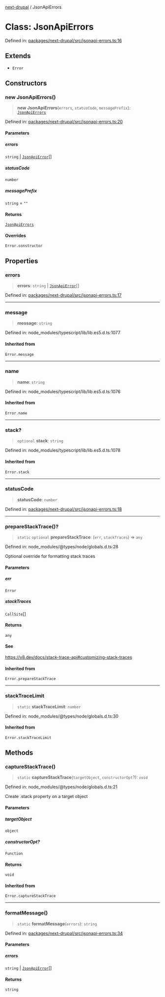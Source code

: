 [next-drupal](../globals.mdx) / JsonApiErrors

# Class: JsonApiErrors

Defined in: [packages/next-drupal/src/jsonapi-errors.ts:16](https://github.com/chapter-three/next-drupal/blob/f82409096888c944dd3eff45bf555062558ddd42/packages/next-drupal/src/jsonapi-errors.ts#L16)

## Extends

- `Error`

## Constructors

### new JsonApiErrors()

> **new JsonApiErrors**(`errors`, `statusCode`, `messagePrefix`): [`JsonApiErrors`](JsonApiErrors.mdx)

Defined in: [packages/next-drupal/src/jsonapi-errors.ts:20](https://github.com/chapter-three/next-drupal/blob/f82409096888c944dd3eff45bf555062558ddd42/packages/next-drupal/src/jsonapi-errors.ts#L20)

#### Parameters

##### errors

`string` | [`JsonApiError`](../interfaces/JsonApiError.mdx)[]

##### statusCode

`number`

##### messagePrefix

`string` = `""`

#### Returns

[`JsonApiErrors`](JsonApiErrors.mdx)

#### Overrides

`Error.constructor`

## Properties

### errors

> **errors**: `string` \| [`JsonApiError`](../interfaces/JsonApiError.mdx)[]

Defined in: [packages/next-drupal/src/jsonapi-errors.ts:17](https://github.com/chapter-three/next-drupal/blob/f82409096888c944dd3eff45bf555062558ddd42/packages/next-drupal/src/jsonapi-errors.ts#L17)

---

### message

> **message**: `string`

Defined in: node_modules/typescript/lib/lib.es5.d.ts:1077

#### Inherited from

`Error.message`

---

### name

> **name**: `string`

Defined in: node_modules/typescript/lib/lib.es5.d.ts:1076

#### Inherited from

`Error.name`

---

### stack?

> `optional` **stack**: `string`

Defined in: node_modules/typescript/lib/lib.es5.d.ts:1078

#### Inherited from

`Error.stack`

---

### statusCode

> **statusCode**: `number`

Defined in: [packages/next-drupal/src/jsonapi-errors.ts:18](https://github.com/chapter-three/next-drupal/blob/f82409096888c944dd3eff45bf555062558ddd42/packages/next-drupal/src/jsonapi-errors.ts#L18)

---

### prepareStackTrace()?

> `static` `optional` **prepareStackTrace**: (`err`, `stackTraces`) => `any`

Defined in: node_modules/@types/node/globals.d.ts:28

Optional override for formatting stack traces

#### Parameters

##### err

`Error`

##### stackTraces

`CallSite`[]

#### Returns

`any`

#### See

https://v8.dev/docs/stack-trace-api#customizing-stack-traces

#### Inherited from

`Error.prepareStackTrace`

---

### stackTraceLimit

> `static` **stackTraceLimit**: `number`

Defined in: node_modules/@types/node/globals.d.ts:30

#### Inherited from

`Error.stackTraceLimit`

## Methods

### captureStackTrace()

> `static` **captureStackTrace**(`targetObject`, `constructorOpt`?): `void`

Defined in: node_modules/@types/node/globals.d.ts:21

Create .stack property on a target object

#### Parameters

##### targetObject

`object`

##### constructorOpt?

`Function`

#### Returns

`void`

#### Inherited from

`Error.captureStackTrace`

---

### formatMessage()

> `static` **formatMessage**(`errors`): `string`

Defined in: [packages/next-drupal/src/jsonapi-errors.ts:34](https://github.com/chapter-three/next-drupal/blob/f82409096888c944dd3eff45bf555062558ddd42/packages/next-drupal/src/jsonapi-errors.ts#L34)

#### Parameters

##### errors

`string` | [`JsonApiError`](../interfaces/JsonApiError.mdx)[]

#### Returns

`string`
